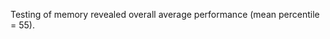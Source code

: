 <summary>

Testing of memory revealed overall average performance (mean percentile = 55).

</summary>

